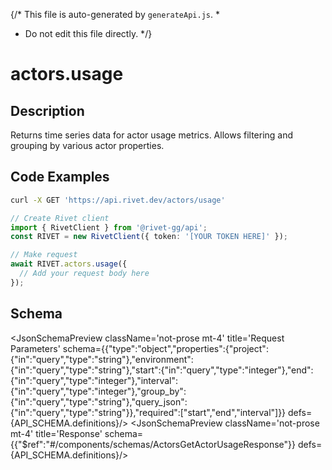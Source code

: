 {/* This file is auto-generated by `generateApi.js`.
  *
  * Do not edit this file directly.
  */}


# actors.usage

## Description
Returns time series data for actor usage metrics. Allows filtering and grouping by various actor properties.

## Code Examples

<CodeGroup title='Request' tag='GET' label='https://api.rivet.dev/actors/usage'>

```bash {{ "title": "cURL" }}
curl -X GET 'https://api.rivet.dev/actors/usage'
```

```ts
// Create Rivet client
import { RivetClient } from '@rivet-gg/api';
const RIVET = new RivetClient({ token: '[YOUR TOKEN HERE]' });

// Make request
await RIVET.actors.usage({
  // Add your request body here
});
```

</CodeGroup>

## Schema
<JsonSchemaPreview className='not-prose mt-4' title='Request Parameters' schema={{"type":"object","properties":{"project":{"in":"query","type":"string"},"environment":{"in":"query","type":"string"},"start":{"in":"query","type":"integer"},"end":{"in":"query","type":"integer"},"interval":{"in":"query","type":"integer"},"group_by":{"in":"query","type":"string"},"query_json":{"in":"query","type":"string"}},"required":["start","end","interval"]}} defs={API_SCHEMA.definitions}/>
<JsonSchemaPreview className='not-prose mt-4' title='Response' schema={{"$ref":"#/components/schemas/ActorsGetActorUsageResponse"}} defs={API_SCHEMA.definitions}/>
